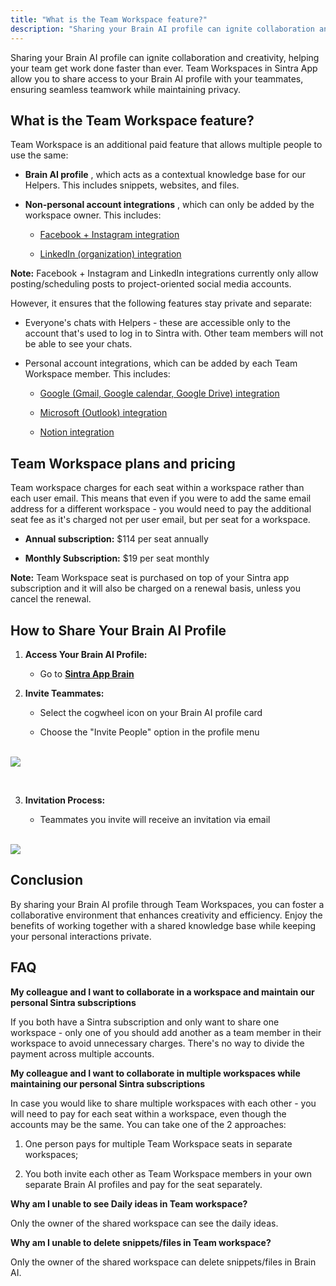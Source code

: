 ```yaml
---
title: "What is the Team Workspace feature?"
description: "Sharing your Brain AI profile can ignite collaboration and creativity, helping your team get work done faster than ever. Team Workspaces in Sintra App allow ..."
---
```


Sharing your Brain AI profile can ignite collaboration and creativity, helping your team get work done faster than ever. Team Workspaces in Sintra App allow you to share access to your Brain AI profile with your teammates, ensuring seamless teamwork while maintaining privacy.

## What is the Team Workspace feature?

T​eam Workspace is an additional paid feature that allows multiple people to use the same:

  * **Brain AI profile** , which acts as a contextual knowledge base for our Helpers. This includes snippets, websites, and files. 

  * **Non-personal account integrations** , which can only be added by the workspace owner. This includes:

    * [Facebook + Instagram integration](https://help.sintra.ai/en/articles/10384189-integrating-your-facebook-instagram-account-to-sintra)

    * [LinkedIn (organization) integration](https://help.sintra.ai/en/articles/10383905-integrating-your-linkedin-organization-account-to-sintra)




**Note:** Facebook + Instagram and LinkedIn integrations currently only allow posting/scheduling posts to project-oriented social media accounts. 

However, it ensures that the following features stay private and separate:

  * Everyone's chats with Helpers - these are accessible only to the account that's used to log in to Sintra with. Other team members will not be able to see your chats.

  * Personal account integrations, which can be added by each Team Workspace member. This includes:

    * [Google (Gmail, Google calendar, Google Drive) integration](https://help.sintra.ai/en/articles/10383940-integrating-your-google-account-to-sintra)

    * [Microsoft (Outlook) integration](https://help.sintra.ai/en/articles/10383990-integrating-your-microsoft-account-to-sintra)

    * [Notion integration](https://help.sintra.ai/en/articles/10384026-integrating-your-notion-account-to-sintra)




## Team Workspace plans and pricing

Team workspace charges for each seat within a workspace rather than each user email. This means that even if you were to add the same email address for a different workspace - you would need to pay the additional seat fee as it's charged not per user email, but per seat for a workspace.

  * **Annual subscription:** $114 per seat annually

  * **Monthly Subscription:** $19 per seat monthly




**Note:** Team Workspace seat is purchased on top of your Sintra app subscription and it will also be charged on a renewal basis, unless you cancel the renewal.

## How to Share Your Brain AI Profile

  1. **Access Your Brain AI Profile:**

     * Go to **[Sintra App Brain](https://app.sintra.ai/brain)**

  2. **Invite Teammates:**

     * Select the cogwheel icon on your Brain AI profile card

     * Choose the "Invite People" option in the profile menu  
​

![](https://downloads.intercomcdn.com/i/o/s36tbegb/1278460601/2fa0a55a0587753e1a25f4add62e/image.png?expires=1754573400&signature=5a5694b4c27050f6a99a0c913b909259360f7e67ea35b2bbe41b911c1fda6667&req=dSIgHs14nYdfWPMW1HO4zScWvmf5I1NqGVOhzOkg8sno%2Fy7p4NhHamYgIpFo%0A2yaY%0A)

  
​

  3. **Invitation Process:**

     * Teammates you invite will receive an invitation via email  
​

![](https://downloads.intercomcdn.com/i/o/s36tbegb/1278457836/5c91ebaa2f68e369cd0ac01633a4/image+%283%29.png?expires=1754573400&signature=9a5c2994435966c9a0e88864d8b3fc248e2cdb4d4d8e0580586a02fb9ccaf2a2&req=dSIgHs17molcX%2FMW1HO4zTll3ueYJacioJ%2BPSDZ6xaZWY40%2FKnmf%2BIB9nkGe%0A2m4L%0A)




## Conclusion

By sharing your Brain AI profile through Team Workspaces, you can foster a collaborative environment that enhances creativity and efficiency. Enjoy the benefits of working together with a shared knowledge base while keeping your personal interactions private.

## FAQ

**My colleague and I want to collaborate in a workspace and maintain our personal Sintra subscriptions**

If you both have a Sintra subscription and only want to share one workspace - only one of you should add another as a team member in their workspace to avoid unnecessary charges. There's no way to divide the payment across multiple accounts.

**My colleague and I want to collaborate in multiple workspaces while maintaining our personal Sintra subscriptions**

In case you would like to share multiple workspaces with each other - you will need to pay for each seat within a workspace, even though the accounts may be the same. You can take one of the 2 approaches:

  1. One person pays for multiple Team Workspace seats in separate workspaces;

  2. You both invite each other as Team Workspace members in your own separate Brain AI profiles and pay for the seat separately.




**Why am I unable to see Daily ideas in Team workspace?**

Only the owner of the shared workspace can see the daily ideas.

**Why am I unable to delete snippets/files in Team workspace?**

Only the owner of the shared workspace can delete snippets/files in Brain AI.